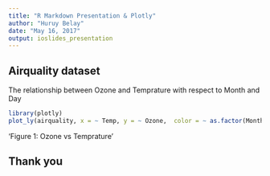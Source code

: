 ```yaml
---
title: "R Markdown Presentation & Plotly"
author: "Huruy Belay"
date: "May 16, 2017"
output: ioslides_presentation
---
```


## Airquality dataset

The relationship between Ozone and Temprature with respect to Month and Day


```r
library(plotly)
plot_ly(airquality, x = ~ Temp, y = ~ Ozone,  color = ~ as.factor(Month), size = ~ Day, mode="markers")
```

'Figure 1: Ozone vs Temprature'

## Thank you
